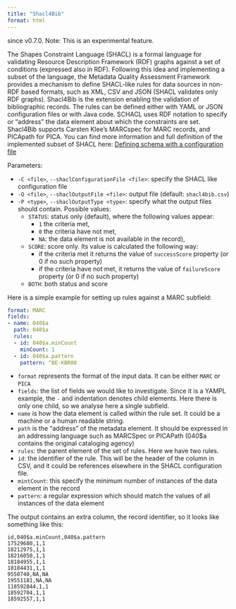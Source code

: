 ```yaml
---
title: "Shacl4Bib"
format: html
---
```


since v0.7.0. Note: This is an experimental feature.

The Shapes Constraint Language (SHACL) is a formal language for validating Resource Description Framework (RDF) graphs  against a set of conditions (expressed also in RDF). Following this idea and implementing a subset of the language, the Metadata Quality Assessment Framework provides a mechanism to define SHACL-like rules for data sources in non-RDF based formats, such as XML, CSV and JSON (SHACL validates only RDF graphs). Shacl4Bib is the extension enabling the validation of bibliographic records. The rules can be defined either with YAML or JSON configuration files or with Java code. SCHACL uses RDF notation to specify or "address" the data element about which the constraints are set. Shacl4Bib supports Carsten Klee's MARCspec for MARC records, and PICApath for PICA. You can find more information and full definition of the implemented subset of SHACL here: [Defining schema with a configuration file](https://github.com/pkiraly/metadata-qa-api#defining-schema-with-a-configuration-file)

Parameters:

* `-C <file>`, `--shaclConfigurationFile <file>`: specify the SHACL like configuration file
* `-O <file>`, `--shaclOutputFile <file>`: output file (default: `shacl4bib.csv`)
* `-P <type>`, `--shaclOutputType <type>`: specify what the output files should contain. Possible values:
  * `STATUS`: status only (default), where the following values appear:
    * `1` the criteria met,
    * `0` the criteria have not met,
    * `NA`: the data element is not available in the record),
  * `SCORE`: score only. Its value is calculated the following way:
    * if the criteria met it returns the value of `successScore` property (or 0 if no such property)
    * if the criteria have not met, it returns the value of `failureScore` property (or 0 if no such property)
  * `BOTH`: both status and score


Here is a simple example for setting up rules against a MARC subfield:

```yaml
format: MARC
fields:
- name: 040$a
  path: 040$a
  rules:
  - id: 040$a.minCount
    minCount: 1
  - id: 040$a.pattern
    pattern: ^BE-KBR00
```

* `format` represents the format of the input data. It can be either `MARC` or `PICA`
* `fields`: the list of fields we would like to investigate. Since it is a YAMPL example, the `-` and indentation denotes
  child elements. Here there is only one child, so we analyse here a single subfield.
* `name` is how the data element is called within the rule set. It could be a machine or a human readable string.
* `path` is the "address" of the metadata element. It should be expressed in an addressing language such as MARCSpec or
  PICAPath (040$a contains the original cataloging agency)
* `rules`: the parent element of the set of rules. Here we have two rules.
* `id`: the identifier of the rule. This will be the header of the column in CSV, and it could be references elsewhere in
   the SHACL configuration file.
* `mintCount`: this specify the minimum number of instances of the data element in the record
* `pattern`: a regular expression which should match the values of all instances of the data element

The output contains an extra column, the record identifier, so it looks like something like this:

```csv
id,040$a.minCount,040$a.pattern
17529680,1,1
18212975,1,1
18216050,1,1
18184955,1,1
18184431,1,1
9550740,NA,NA
19551181,NA,NA
118592844,1,1
18592704,1,1
18592557,1,1
```
